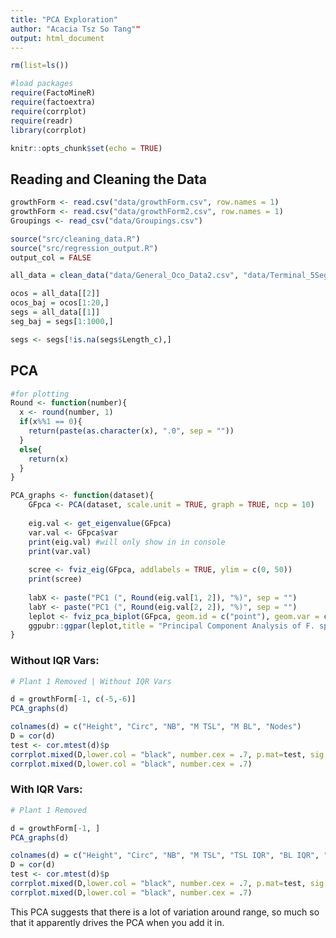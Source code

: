 ```yaml
---
title: "PCA Exploration"
author: "Acacia Tsz So Tang""
output: html_document
---
```


```r
rm(list=ls())

#load packages
require(FactoMineR)
require(factoextra)
require(corrplot)
require(readr)
library(corrplot)

knitr::opts_chunk$set(echo = TRUE)
```

## Reading and Cleaning the Data

```r
growthForm <- read.csv("data/growthForm.csv", row.names = 1)
growthForm <- read.csv("data/growthForm2.csv", row.names = 1)
Groupings <- read_csv("data/Groupings.csv")
```

```r
source("src/cleaning_data.R")
source("src/regression_output.R")
output_col = FALSE

all_data = clean_data("data/General_Oco_Data2.csv", "data/Terminal_5Segs.csv")

ocos = all_data[[2]]
ocos_baj = ocos[1:20,]
segs = all_data[[1]]
seg_baj = segs[1:1000,] 

segs <- segs[!is.na(segs$Length_c),]
```

## PCA 

```r
#for plotting
Round <- function(number){
  x <- round(number, 1)
  if(x%%1 == 0){
    return(paste(as.character(x), ".0", sep = ""))
  }
  else{
    return(x)
  }
}

```

```r
PCA_graphs <- function(dataset){
    GFpca <- PCA(dataset, scale.unit = TRUE, graph = TRUE, ncp = 10)
    
    eig.val <- get_eigenvalue(GFpca)
    var.val <- GFpca$var
    print(eig.val) #will only show in in console
    print(var.val)
    
    scree <- fviz_eig(GFpca, addlabels = TRUE, ylim = c(0, 50))
    print(scree)
    
    labX <- paste("PC1 (", Round(eig.val[1, 2]), "%)", sep = "")
    labY <- paste("PC1 (", Round(eig.val[2, 2]), "%)", sep = "")
    leplot <- fviz_pca_biplot(GFpca, geom.id = c("point"), geom.var = c("arrow", "text"), label = "var", repel = TRUE, col.ind = "gray", col.var = "black")
    ggpubr::ggpar(leplot,title = "Principal Component Analysis of F. splendens Morphology", xlab = labX, ylab = labY,ggtheme = theme_classic(), font.main = 16, font.x = 14, font.y = 14, font.tickslab = 12)
}
```

### Without IQR Vars:

```r
# Plant 1 Removed | Without IQR Vars

d = growthForm[-1, c(-5,-6)]
PCA_graphs(d)

colnames(d) = c("Height", "Circ", "NB", "M TSL", "M BL", "Nodes")
D = cor(d)
test <- cor.mtest(d)$p
corrplot.mixed(D,lower.col = "black", number.cex = .7, p.mat=test, sig.level=0.05)
corrplot.mixed(D,lower.col = "black", number.cex = .7)
```

### With IQR Vars:

```r
# Plant 1 Removed 

d = growthForm[-1, ]
PCA_graphs(d)

colnames(d) = c("Height", "Circ", "NB", "M TSL", "TSL IQR", "BL IQR", "M BL", "Nodes")
D = cor(d)
test <- cor.mtest(d)$p
corrplot.mixed(D,lower.col = "black", number.cex = .7, p.mat=test, sig.level=0.05)
corrplot.mixed(D,lower.col = "black", number.cex = .7)
```

This PCA suggests that there is a lot of variation around range, so much so that it apparently drives the PCA when you add it in.

